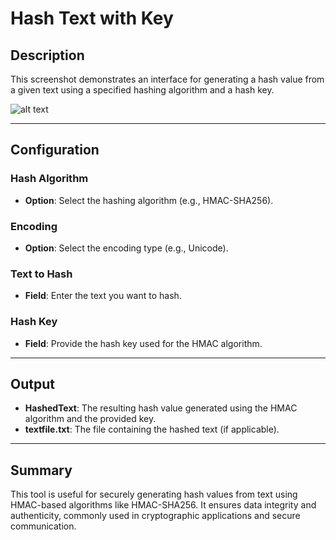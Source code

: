 # Hash Text with Key

## Description

This screenshot demonstrates an interface for generating a hash value from a given text using a specified hashing algorithm and a hash key.

![alt text](../../assets/cryptography/hash-text-with-key.png)

---

## Configuration

### Hash Algorithm

- **Option**: Select the hashing algorithm (e.g., HMAC-SHA256).

### Encoding

- **Option**: Select the encoding type (e.g., Unicode).

### Text to Hash

- **Field**: Enter the text you want to hash.

### Hash Key

- **Field**: Provide the hash key used for the HMAC algorithm.

---

## Output

- **HashedText**: The resulting hash value generated using the HMAC algorithm and the provided key.
- **textfile.txt**: The file containing the hashed text (if applicable).

---

## Summary

This tool is useful for securely generating hash values from text using HMAC-based algorithms like HMAC-SHA256. It ensures data integrity and authenticity, commonly used in cryptographic applications and secure communication.
